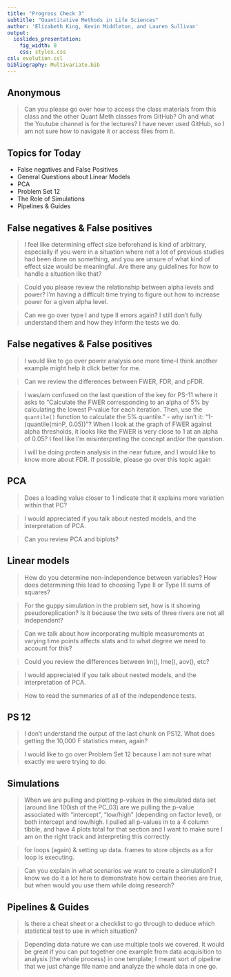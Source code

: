 ```yaml
---
title: "Progress Check 3"
subtitle: "Quantitative Methods in Life Sciences"
author: 'Elizabeth King, Kevin Middleton, and Lauren Sullivan'
output:
  ioslides_presentation:
    fig_width: 8
    css: styles.css
csl: evolution.csl
bibliography: Multivariate.bib
---
```


## Anonymous

> Can you please go over how to access the class materials from this class and the other Quant Meth classes from GitHub? Oh and what the Youtube channel is for the lectures? I have never used GitHub, so I am not sure how to navigate it or access files from it.





## Topics for Today

  - False negatives and False Positives
  - General Questions about Linear Models
  - PCA
  - Problem Set 12
  - The Role of Simulations
  - Pipelines & Guides


## False negatives & False positives

> I feel like determining effect size beforehand is kind of arbitrary, especially if you were in a situation where not a lot of previous studies had been done on something, and you are unsure of what kind of effect size would be meaningful. Are there any guidelines for how to handle a situation like that?

> Could you please review the relationship between alpha levels and power? I'm having a difficult time trying to figure out how to increase power for a given alpha level.

> Can we go over type I and type II errors again? I still don't fully understand them and how they inform the tests we do.


## False negatives & False positives

> I would like to go over power analysis one more time--I think another example might help it click better for me.

> Can we review the differences between FWER, FDR, and pFDR.

> I was/am confused on the last question of the key for PS-11 where it asks to "Calculate the FWER corresponding to an alpha of 5% by calculating the lowest P-value for each iteration. Then, use the `quantile()` function to calculate the 5% quantile." - why isn't it: "1-(quantile(minP, 0.05))"? When I look at the graph of FWER against alpha thresholds, it looks like the FWER is very close to 1 at an alpha of 0.05? I feel like I'm misinterpreting the concept and/or the question.

>I will be doing protein analysis in the near future, and I would like to know more about FDR. If possible, please go over this topic again


## PCA 

> Does a loading value closer to 1 indicate that it explains more variation within that PC?

> I would appreciated if you talk about nested models, and the interpretation of PCA.

> Can you review PCA and biplots?


## Linear models

> How do you determine non-independence between variables? How does determining this lead to choosing Type II or Type III sums of squares?

> For the guppy simulation in the problem set, how is it showing pseudoreplication? Is it because the two sets of three rivers are not all independent?

> Can we talk about how incorporating multiple measurements at varying time points affects stats and to what degree we need to account for this?

> Could you review the differences between lm(), lme(), aov(), etc?

> I would appreciated if you talk about nested models, and the interpretation of PCA.

> How to read the summaries of all of the independence tests.


## PS 12

> I don't understand the output of the last chunk on PS12. What does getting the 10,000 F statistics mean, again?

> I would like to go over Problem Set 12 because I am not sure what exactly we were trying to do.


## Simulations

> When we are pulling and plotting p-values in the simulated data set (around line 100ish of the PC_03) are we pulling the p-value associated with "intercept", "low/high" (depending on factor level), or both intercept and low/high. I pulled all p-values in to a 4 column tibble, and have 4 plots total for that section and I want to make sure I am on the right track and interpreting this correctly.

> for loops (again) & setting up data. frames to store objects as a for loop is executing.

> Can you explain in what scenarios we want to create a simulation? I know we do it a lot here to demonstrate how certain theories are true, but when would you use them while doing research?


## Pipelines & Guides

> Is there a cheat sheet or a checklist to go through to deduce which statistical test to use in which situation?

> Depending data nature we can use multiple tools we covered. It would be great if you can put together one example from data acquisition to analysis (the whole process) in one template; I meant sort of pipeline that we just change file name and analyze the whole data in one go.

